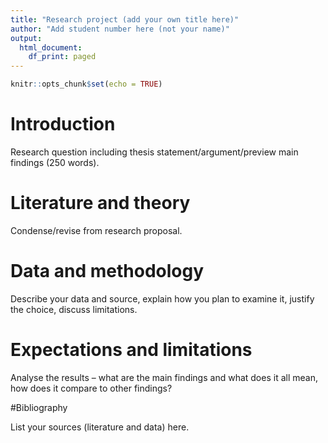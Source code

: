 ```yaml
---
title: "Research project (add your own title here)"
author: "Add student number here (not your name)"
output:
  html_document:
    df_print: paged
---
```


```r
knitr::opts_chunk$set(echo = TRUE)
```



# Introduction 

Research question including thesis statement/argument/preview main findings (250 words).

\vspace{6mm}

# Literature and theory

Condense/revise from research proposal.

\vspace{6mm}

# Data and methodology 

Describe your data and source, explain how you plan to examine it, justify the choice, discuss limitations.

\vspace{6mm}

# Expectations and limitations

Analyse the results – what are the main findings and what does it all mean, how does it compare to other findings?

\vspace{6mm}

#Bibliography 

List your sources (literature and data) here.